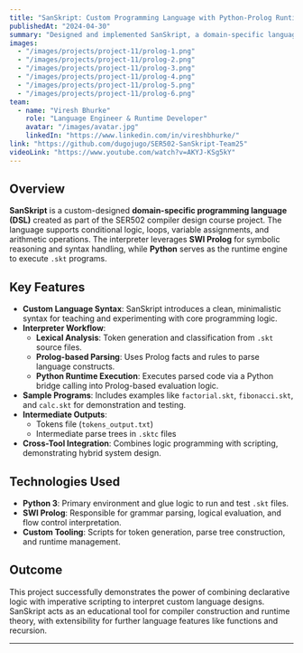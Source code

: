 ```yaml
---
title: "SanSkript: Custom Programming Language with Python-Prolog Runtime"
publishedAt: "2024-04-30"
summary: "Designed and implemented SanSkript, a domain-specific language with a runtime built using Python and SWI Prolog — capable of parsing and executing `.skt` files with support for conditionals, loops, and arithmetic."
images:
  - "/images/projects/project-11/prolog-1.png"
  - "/images/projects/project-11/prolog-2.png"
  - "/images/projects/project-11/prolog-3.png"
  - "/images/projects/project-11/prolog-4.png"
  - "/images/projects/project-11/prolog-5.png"
  - "/images/projects/project-11/prolog-6.png"
team:
  - name: "Viresh Bhurke"
    role: "Language Engineer & Runtime Developer"
    avatar: "/images/avatar.jpg"
    linkedIn: "https://www.linkedin.com/in/vireshbhurke/"
link: "https://github.com/dugojugo/SER502-SanSkript-Team25"
videoLink: "https://www.youtube.com/watch?v=AKYJ-KSg5kY"
---
```


## Overview

**SanSkript** is a custom-designed **domain-specific programming language (DSL)** created as part of the SER502 compiler design course project. The language supports conditional logic, loops, variable assignments, and arithmetic operations. The interpreter leverages **SWI Prolog** for symbolic reasoning and syntax handling, while **Python** serves as the runtime engine to execute `.skt` programs.

## Key Features

- **Custom Language Syntax**: SanSkript introduces a clean, minimalistic syntax for teaching and experimenting with core programming logic.
- **Interpreter Workflow**:
  - **Lexical Analysis**: Token generation and classification from `.skt` source files.
  - **Prolog-based Parsing**: Uses Prolog facts and rules to parse language constructs.
  - **Python Runtime Execution**: Executes parsed code via a Python bridge calling into Prolog-based evaluation logic.
- **Sample Programs**: Includes examples like `factorial.skt`, `fibonacci.skt`, and `calc.skt` for demonstration and testing.
- **Intermediate Outputs**:
  - Tokens file (`tokens_output.txt`)
  - Intermediate parse trees in `.sktc` files
- **Cross-Tool Integration**: Combines logic programming with scripting, demonstrating hybrid system design.

## Technologies Used

- **Python 3**: Primary environment and glue logic to run and test `.skt` files.
- **SWI Prolog**: Responsible for grammar parsing, logical evaluation, and flow control interpretation.
- **Custom Tooling**: Scripts for token generation, parse tree construction, and runtime management.

## Outcome
This project successfully demonstrates the power of combining declarative logic with imperative scripting to interpret custom language designs. SanSkript acts as an educational tool for compiler construction and runtime theory, with extensibility for further language features like functions and recursion.

--- 